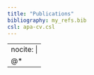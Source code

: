 ```yaml
---
title: "Publications"
bibliography: my_refs.bib
csl: apa-cv.csl
---
```


---
nocite: |
  @*
---

::: {#refs}
:::
